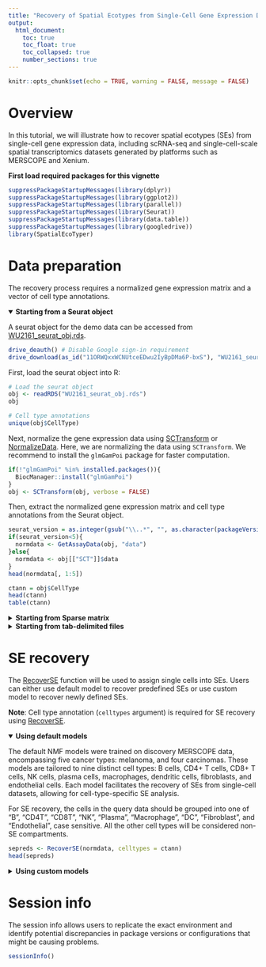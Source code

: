 ```yaml
---
title: "Recovery of Spatial Ecotypes from Single-Cell Gene Expression Data"
output: 
  html_document:
    toc: true
    toc_float: true
    toc_collapsed: true
    number_sections: true
---
```


```r
knitr::opts_chunk$set(echo = TRUE, warning = FALSE, message = FALSE)
```

# Overview

In this tutorial, we will illustrate how to recover spatial ecotypes (SEs) from single-cell gene expression data, including scRNA-seq and single-cell-scale spatial transcriptomics datasets generated by platforms such as MERSCOPE and Xenium.

__First load required packages for this vignette__

```r
suppressPackageStartupMessages(library(dplyr))
suppressPackageStartupMessages(library(ggplot2))
suppressPackageStartupMessages(library(parallel))
suppressPackageStartupMessages(library(Seurat))
suppressPackageStartupMessages(library(data.table))
suppressPackageStartupMessages(library(googledrive))
library(SpatialEcoTyper)
```

# Data preparation

The recovery process requires a normalized gene expression matrix and a vector of cell type annotations. 

<details open><summary><strong>Starting from a Seurat object</strong></summary>

A seurat object for the demo data can be accessed from  [WU2161_seurat_obj.rds](https://drive.google.com/open?id=11ORWQxxWCNUtceEDwu2IyBpDMa6P-bxS&usp=drive_fs).

```r
drive_deauth() # Disable Google sign-in requirement
drive_download(as_id("11ORWQxxWCNUtceEDwu2IyBpDMa6P-bxS"), "WU2161_seurat_obj.rds", overwrite = TRUE)
```

First, load the seurat object into R:
```r
# Load the seurat object
obj <- readRDS("WU2161_seurat_obj.rds")
obj

# Cell type annotations
unique(obj$CellType)
```

Next, normalize the gene expression data using [SCTransform](https://satijalab.org/seurat/articles/seurat5_spatial_vignette_2) or [NormalizeData](https://satijalab.org/seurat/reference/normalizedata). Here, we are normalizing the data using `SCTransform`. We recommend to install the `glmGamPoi` package for faster computation.

```r
if(!"glmGamPoi" %in% installed.packages()){
  BiocManager::install("glmGamPoi")
}
obj <- SCTransform(obj, verbose = FALSE)
```

Then, extract the normalized gene expression matrix and cell type annotations from the Seurat object.

```r
seurat_version = as.integer(gsub("\\..*", "", as.character(packageVersion("SeuratObject"))))
if(seurat_version<5){
  normdata <- GetAssayData(obj, "data")
}else{
  normdata <- obj[["SCT"]]$data
}
head(normdata[, 1:5])

ctann = obj$CellType
head(ctann)
table(ctann)
```

</details>

<details><summary><strong>Starting from Sparse matrix</strong></summary>
Sparse matrix in the .mtx format can be imported using the `ReadMtx` function from the `Seurat` package. The demo data can be accessed from  [WU2161](https://drive.google.com/open?id=178yvBUNNAAJ8TGtXmvjplVz_Ev7V0WxA&usp=drive_fs). The cell type annotations are available in [WU2161_celltype_ann.tsv](https://drive.google.com/open?id=17Ax4LMOClMBu6h_WUcwXtFw4HuIU8_AQ&usp=drive_fs).

```r
## Load the gene expression matrix
scdata = ReadMtx(mtx = "matrix.mtx", features = "features.tsv", 
                 cells = "barcodes.tsv", feature.column = 1, cell.column = 1)

## Normalize the data
normdata = NormalizeData(scdata)
head(normdata[, 1:5])
## Load cell type annotation
ctann = read.table("WU2161_celltype_ann.tsv", sep = "\t", 
                   header = TRUE, row.names = 1)
ctann = ctann[match(colnames(normdata), rownames(ctann)), 1]
table(ctann)
```

</details>


<details><summary><strong>Starting from tab-delimited files</strong></summary>

Tab-delimited files can be loaded into R using the `fread` function from the `data.table` package. The TSV file for the expression matrix can be accessed from  [WU2161_counts.tsv](https://drive.google.com/open?id=17VAeOnz6vTt2s0ZeTrK1kITdJ3Yus4ei&usp=drive_fs) and the cell type annotations are available in [WU2161_celltype_ann.tsv](https://drive.google.com/open?id=17Ax4LMOClMBu6h_WUcwXtFw4HuIU8_AQ&usp=drive_fs).

```r
## Download data from google drive
drive_download(as_id("17VAeOnz6vTt2s0ZeTrK1kITdJ3Yus4ei"), "WU2161_counts.tsv", overwrite = TRUE)
drive_download(as_id("17Ax4LMOClMBu6h_WUcwXtFw4HuIU8_AQ"), "WU2161_celltype_ann.tsv", overwrite = TRUE)
```


```r
## Load the gene expression matrix
scdata = fread("WU2161_counts.tsv", sep = "\t", data.table = FALSE)
rownames(scdata) = scdata[, 1] ## Set the first column as row names
scdata = scdata[, -1] ## Drop the first column

## Normalize the data
normdata = NormalizeData(scdata)
head(normdata[, 1:5])

## Load cell type annotation
ctann = read.table("WU2161_celltype_ann.tsv", sep = "\t", 
                   header = TRUE, row.names = 1)
ctann = ctann[match(colnames(normdata), rownames(ctann)), 1]
table(ctann)
```

</details>


# SE recovery

The [RecoverSE](../reference/RecoverSE.html) function will be used to assign single cells into SEs. Users can either use default model to recover predefined SEs or use custom model to recover newly defined SEs.

**Note**: Cell type annotation (`celltypes` argument) is required for SE recovery using [RecoverSE](../reference/RecoverSE.html).

<details open><summary><strong>Using default models</strong></summary>

The default NMF models were trained on discovery MERSCOPE data, encompassing five cancer types: melanoma, and four carcinomas. These models are tailored to nine distinct cell types: B cells, CD4+ T cells, CD8+ T cells, NK cells, plasma cells, macrophages, dendritic cells, fibroblasts, and endothelial cells. Each model facilitates the recovery of SEs from single-cell datasets, allowing for cell-type-specific SE analysis.

For SE recovery, the cells in the query data should be grouped into one of "B", "CD4T", "CD8T", "NK", "Plasma", "Macrophage", "DC", "Fibroblast", and "Endothelial", case sensitive. All the other cell types will be considered non-SE compartments. 

```r
sepreds <- RecoverSE(normdata, celltypes = ctann)
head(sepreds)
```

</details>

<details><summary><strong>Using custom models</strong></summary>

To use custom models, users should first develop recovery models following the tutorial [Development of SE Recovery Models](TrainRecoveryModels.html). The resulting models can be used for SE recovery. An example model is available at [SE_Recovery_W_list.rds](https://drive.google.com/open?id=171WaAe49babYB85Cn1FcoNNE-lzYp1T_&usp=drive_fs).

Download the example models
```r
drive_download(as_id("171WaAe49babYB85Cn1FcoNNE-lzYp1T_"), "SE_Recovery_W_list.rds", overwrite = TRUE)
```

Load the custom models
```r
Ws <- readRDS("SE_Recovery_W_list.rds")
names(Ws) ## named list of W matrices
head(Ws[[1]]) ## feature by SE matrix
```

Using custom models for SE recovery by specifying the `Ws` argument.
```r
sepreds <- RecoverSE(normdata, celltypes = ctann, Ws = Ws)
head(sepreds)
```
</details>

# Session info

The session info allows users to replicate the exact environment and identify potential discrepancies in package versions or configurations that might be causing problems.

```r
sessionInfo()
```
